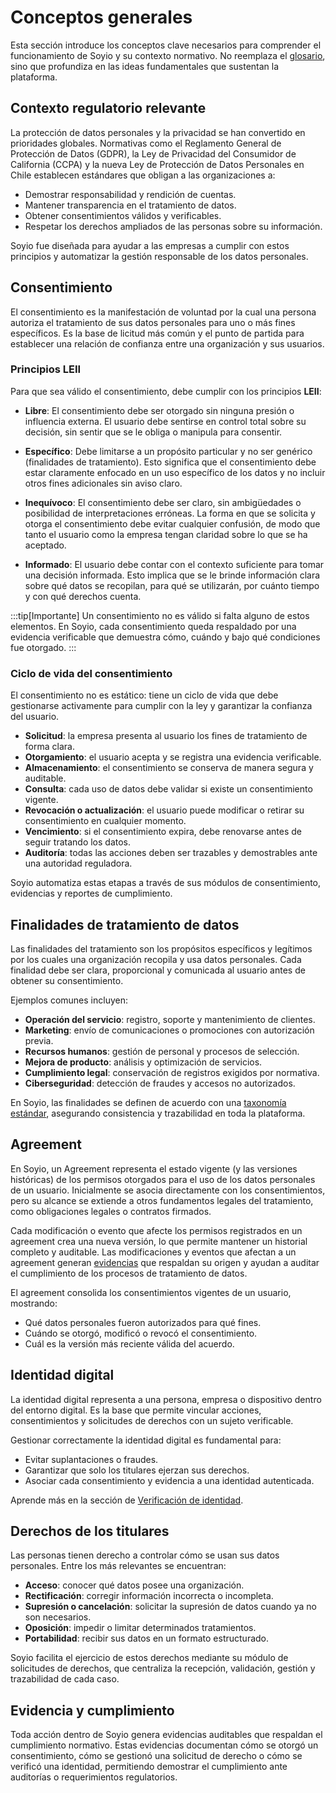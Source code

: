 # Conceptos generales

Esta sección introduce los conceptos clave necesarios para comprender el funcionamiento de Soyio y su contexto normativo.
No reemplaza el [glosario](./glossary), sino que profundiza en las ideas fundamentales que sustentan la plataforma.

## Contexto regulatorio relevante

La protección de datos personales y la privacidad se han convertido en prioridades globales.
Normativas como el Reglamento General de Protección de Datos (GDPR), la Ley de Privacidad del Consumidor de California (CCPA) y la nueva Ley de Protección de Datos Personales en Chile establecen estándares que obligan a las organizaciones a:

- Demostrar responsabilidad y rendición de cuentas.
- Mantener transparencia en el tratamiento de datos.
- Obtener consentimientos válidos y verificables.
- Respetar los derechos ampliados de las personas sobre su información.

Soyio fue diseñada para ayudar a las empresas a cumplir con estos principios y automatizar la gestión responsable de los datos personales.

## Consentimiento
El consentimiento es la manifestación de voluntad por la cual una persona autoriza el tratamiento de sus datos personales para uno o más fines específicos. Es la base de licitud más común y el punto de partida para establecer una relación de confianza entre una organización y sus usuarios.

### Principios LEII
Para que sea válido el consentimiento, debe cumplir con los principios **LEII**:

- **Libre**: El consentimiento debe ser otorgado sin ninguna presión o influencia externa. El usuario debe sentirse en control total sobre su decisión, sin sentir que se le obliga o manipula para consentir.

- **Específico**: Debe limitarse a un propósito particular y no ser genérico (finalidades de tratamiento). Esto significa que el consentimiento debe estar claramente enfocado en un uso específico de los datos y no incluir otros fines adicionales sin aviso claro.

- **Inequívoco**: El consentimiento debe ser claro, sin ambigüedades o posibilidad de interpretaciones erróneas. La forma en que se solicita y otorga el consentimiento debe evitar cualquier confusión, de modo que tanto el usuario como la empresa tengan claridad sobre lo que se ha aceptado.

- **Informado**: El usuario debe contar con el contexto suficiente para tomar una decisión informada. Esto implica que se le brinde información clara sobre qué datos se recopilan, para qué se utilizarán, por cuánto tiempo y con qué derechos cuenta.

:::tip[Importante]
Un consentimiento no es válido si falta alguno de estos elementos.
En Soyio, cada consentimiento queda respaldado por una evidencia verificable que demuestra cómo, cuándo y bajo qué condiciones fue otorgado.
:::

### Ciclo de vida del consentimiento

El consentimiento no es estático: tiene un ciclo de vida que debe gestionarse activamente para cumplir con la ley y garantizar la confianza del usuario.

- **Solicitud**: la empresa presenta al usuario los fines de tratamiento de forma clara.
- **Otorgamiento**: el usuario acepta y se registra una evidencia verificable.
- **Almacenamiento**: el consentimiento se conserva de manera segura y auditable.
- **Consulta**: cada uso de datos debe validar si existe un consentimiento vigente.
- **Revocación o actualización**: el usuario puede modificar o retirar su consentimiento en cualquier momento.
- **Vencimiento**: si el consentimiento expira, debe renovarse antes de seguir tratando los datos.
- **Auditoría**: todas las acciones deben ser trazables y demostrables ante una autoridad reguladora.

Soyio automatiza estas etapas a través de sus módulos de consentimiento, evidencias y reportes de cumplimiento.

## Finalidades de tratamiento de datos

Las finalidades del tratamiento son los propósitos específicos y legítimos por los cuales una organización recopila y usa datos personales.
Cada finalidad debe ser clara, proporcional y comunicada al usuario antes de obtener su consentimiento.

Ejemplos comunes incluyen:

- **Operación del servicio**: registro, soporte y mantenimiento de clientes.
- **Marketing**: envío de comunicaciones o promociones con autorización previa.
- **Recursos humanos**: gestión de personal y procesos de selección.
- **Mejora de producto**: análisis y optimización de servicios.
- **Cumplimiento legal**: conservación de registros exigidos por normativa.
- **Ciberseguridad**: detección de fraudes y accesos no autorizados.

En Soyio, las finalidades se definen de acuerdo con una [taxonomía estándar](./taxonomy), asegurando consistencia y trazabilidad en toda la plataforma.

## Agreement

En Soyio, un Agreement representa el estado vigente (y las versiones históricas) de los permisos otorgados para el uso de los datos personales de un usuario. Inicialmente se asocia directamente con los consentimientos, pero su alcance se extiende a otros fundamentos legales del tratamiento, como obligaciones legales o contratos firmados.

Cada modificación o evento que afecte los permisos registrados en un agreement crea una nueva versión, lo que permite mantener un historial completo y auditable. Las modificaciones y eventos que afectan a un agreement generan [evidencias](/docs/integration-guide/main/evidence-traceability) que respaldan su origen y ayudan a auditar el cumplimiento de los procesos de tratamiento de datos.

El agreement consolida los consentimientos vigentes de un usuario, mostrando:

- Qué datos personales fueron autorizados para qué fines.
- Cuándo se otorgó, modificó o revocó el consentimiento.
- Cuál es la versión más reciente válida del acuerdo.


## Identidad digital
La identidad digital representa a una persona, empresa o dispositivo dentro del entorno digital.
Es la base que permite vincular acciones, consentimientos y solicitudes de derechos con un sujeto verificable.

Gestionar correctamente la identidad digital es fundamental para:

- Evitar suplantaciones o fraudes.
- Garantizar que solo los titulares ejerzan sus derechos.
- Asociar cada consentimiento y evidencia a una identidad autenticada.

Aprende más en la sección de [Verificación de identidad](./verification).

## Derechos de los titulares

Las personas tienen derecho a controlar cómo se usan sus datos personales.
Entre los más relevantes se encuentran:

- **Acceso**: conocer qué datos posee una organización.
- **Rectificación**: corregir información incorrecta o incompleta.
- **Supresión o cancelación**: solicitar la supresión de datos cuando ya no son necesarios.
- **Oposición**: impedir o limitar determinados tratamientos.
- **Portabilidad**: recibir sus datos en un formato estructurado.

Soyio facilita el ejercicio de estos derechos mediante su módulo de solicitudes de derechos, que centraliza la recepción, validación, gestión y trazabilidad de cada caso.

## Evidencia y cumplimiento

Toda acción dentro de Soyio genera evidencias auditables que respaldan el cumplimiento normativo.
Estas evidencias documentan cómo se otorgó un consentimiento, cómo se gestionó una solicitud de derecho o cómo se verificó una identidad, permitiendo demostrar el cumplimiento ante auditorías o requerimientos regulatorios.